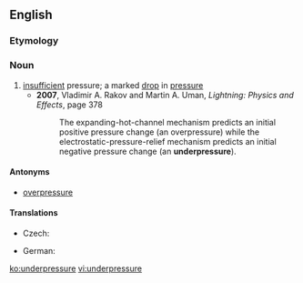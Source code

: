 ==English==

===Etymology===
{{prefix|under|pressure|lang=en}}

===Noun===
{{en-noun}}

# [[insufficient]] pressure; a marked [[drop]] in [[pressure]]
#* '''2007''', Vladimir A. Rakov and Martin A. Uman, ''Lightning: Physics and Effects'', page 378
#*: The expanding-hot-channel mechanism predicts an initial positive pressure change (an overpressure) while the electrostatic-pressure-relief mechanism predicts an initial negative pressure change (an '''underpressure''').

====Antonyms====
* [[overpressure]]

====Translations====
{{trans-top|insufficient pressure}}
* Czech: {{t|cs|podtlak|m}}
{{trans-mid}}
* German: {{t+|de|Unterdruck|m}}
{{trans-bottom}}

[[ko:underpressure]]
[[vi:underpressure]]